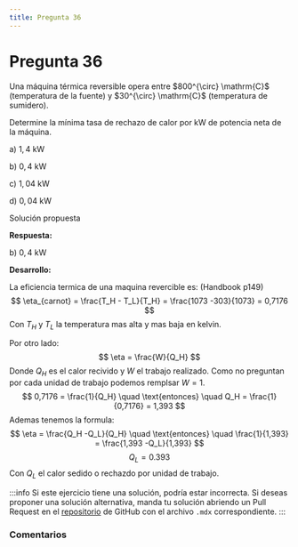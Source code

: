 ```yaml
---
title: Pregunta 36
---
```



# Pregunta 36

<div className="exercise">
Una máquina térmica reversible opera entre $800^{\circ} \mathrm{C}$ (temperatura de la fuente) y $30^{\circ} \mathrm{C}$ (temperatura de sumidero).

Determine la mínima tasa de rechazo de calor por kW de potencia neta de la máquina.

a) $1,4 \mathrm{~kW}$

b) $0,4 \mathrm{~kW}$

c) $1,04 \mathrm{~kW}$

d) $0,04 \mathrm{~kW}$
</div>

<MDXDetails>
<summary>Solución propuesta</summary>

<div className="exercise">

**Respuesta:**

b) $0,4 \mathrm{~kW}$

**Desarrollo:**

La eficiencia termica de una maquina revercible es: (Handbook p149)
$$
\eta_{carnot} = \frac{T_H - T_L}{T_H} = \frac{1073 -303}{1073} = 0,7176
$$
Con $T_H$ y $T_L$ la temperatura mas alta y mas baja en kelvin.

Por otro lado:
$$
\eta = \frac{W}{Q_H}
$$
Donde $Q_H$ es el calor recivido y $W$ el trabajo realizado. Como no preguntan por cada unidad de trabajo podemos remplsar $W = 1$.
$$
0,7176 = \frac{1}{Q_H} \quad \text{entonces} \quad Q_H = \frac{1}{0,7176} = 1,393
$$
Ademas tenemos la formula:
$$
\eta = \frac{Q_H -Q_L}{Q_H} \quad \text{entonces} \quad \frac{1}{1,393} = \frac{1,393 -Q_L}{1,393}
$$
$$
Q_L = 0.393
$$
Con $Q_L$ el calor sedido o rechazdo por unidad de trabajo.
</div>

:::info
Si este ejercicio tiene una solución, podría estar incorrecta. Si deseas proponer una solución alternativa, manda tu solución abriendo
un Pull Request en el [repositorio](https://github.com/crow-rojas/apuntes-fundamentals/pulls) de GitHub con el archivo
`.mdx` correspondiente.
:::

</MDXDetails>

### Comentarios

<Disqus
  url="https://crow-rojas.github.io/apuntes-fundamentals/docs/science/thermodynamics/exercises/2017-1/p36"
  identifier="docs/science/thermodynamics/exercises/2017-1/p36"
  title="2017-1 Termodinámica - Pregunta 36"
/>
